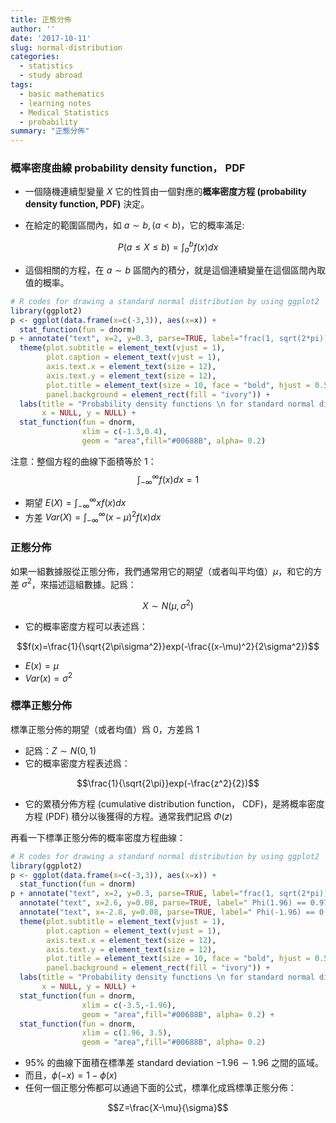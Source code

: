 ```yaml
---
title: 正態分佈
author: ''
date: '2017-10-11'
slug: normal-distribution
categories:
  - statistics
  - study abroad
tags:
  - basic mathematics
  - learning notes
  - Medical Statistics
  - probability
summary: "正態分佈"
---
```


### 概率密度曲線 probability density function， PDF
- 一個隨機連續型變量 $X$ 它的性質由一個對應的**概率密度方程 (probability density function, PDF)** 決定。

- 在給定的範圍區間內，如 $a\sim b, (a < b)$，它的概率滿足:

$$P(a\leqslant X \leqslant b) = \int_a^bf(x)dx$$

- 這個相關的方程，在 $a\sim b$ 區間內的積分，就是這個連續變量在這個區間內取值的概率。

```r
# R codes for drawing a standard normal distribution by using ggplot2
library(ggplot2)
p <- ggplot(data.frame(x=c(-3,3)), aes(x=x)) +
  stat_function(fun = dnorm)
p + annotate("text", x=2, y=0.3, parse=TRUE, label="frac(1, sqrt(2*pi)) * e ^(-z^2/2)") +
  theme(plot.subtitle = element_text(vjust = 1),
        plot.caption = element_text(vjust = 1),
        axis.text.x = element_text(size = 12),
        axis.text.y = element_text(size = 12),
        plot.title = element_text(size = 10, face = "bold", hjust = 0.5),
        panel.background = element_rect(fill = "ivory")) +
  labs(title = "Probability density functions \n for standard normal distribution",
       x = NULL, y = NULL) +
  stat_function(fun = dnorm,
                xlim = c(-1.3,0.4),
                geom = "area",fill="#00688B", alpha= 0.2)
```

注意：整個方程的曲線下面積等於 $1$：
$$\int_{-\infty}^\infty f(x)dx=1$$


- 期望 $E(X)=\int_{-\infty}^\infty xf(x)dx$
- 方差 $Var(X)=\int_{-\infty}^\infty (x-\mu)^2f(x)dx$


### 正態分佈

如果一組數據服從正態分佈，我們通常用它的期望（或者叫平均值）$\mu$，和它的方差 $\sigma^2$，來描述這組數據。記爲：

$$X \sim N(\mu, \sigma^2)$$

- 它的概率密度方程可以表述爲：

$$f(x)=\frac{1}{\sqrt{2\pi\sigma^2}}exp(-\frac{(x-\mu)^2}{2\sigma^2})$$

- $E(x) =\mu$
- $Var(x)=\sigma^2$

### 標準正態分佈
標準正態分佈的期望（或者均值）爲 $0$，方差爲 $1$

- 記爲：$Z \sim N(0,1)$
- 它的概率密度方程表述爲：

$$\frac{1}{\sqrt{2\pi}}exp(-\frac{z^2}{2})$$

- 它的累積分佈方程 (cumulative distribution function， CDF)，是將概率密度方程 (PDF) 積分以後獲得的方程。通常我們記爲 $\Phi(z)$

再看一下標準正態分佈的概率密度方程曲線：

```r
# R codes for drawing a standard normal distribution by using ggplot2
library(ggplot2)
p <- ggplot(data.frame(x=c(-3,3)), aes(x=x)) +
  stat_function(fun = dnorm)
p + annotate("text", x=2, y=0.3, parse=TRUE, label="frac(1, sqrt(2*pi)) * e ^(-z^2/2)") +
  annotate("text", x=2.6, y=0.08, parse=TRUE, label=" Phi(1.96) == 0.975 ") +
  annotate("text", x=-2.8, y=0.08, parse=TRUE, label=" Phi(-1.96) == 0.025 ") +
  theme(plot.subtitle = element_text(vjust = 1),
        plot.caption = element_text(vjust = 1),
        axis.text.x = element_text(size = 12),
        axis.text.y = element_text(size = 12),
        plot.title = element_text(size = 10, face = "bold", hjust = 0.5),
        panel.background = element_rect(fill = "ivory")) +
  labs(title = "Probability density functions \n for standard normal distribution",
       x = NULL, y = NULL) +
  stat_function(fun = dnorm,
                xlim = c(-3.5,-1.96),
                geom = "area",fill="#00688B", alpha= 0.2) +
  stat_function(fun = dnorm,
                xlim = c(1.96, 3.5),
                geom = "area",fill="#00688B", alpha= 0.2)
```

- 95% 的曲線下面積在標準差 standard deviation $-1.96\sim1.96$ 之間的區域。
- 而且，$\phi(-x)=1-\phi(x)$
- 任何一個正態分佈都可以通過下面的公式，標準化成爲標準正態分佈：

$$Z=\frac{X-\mu}{\sigma}$$
